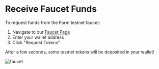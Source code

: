 # Receive Faucet Funds

 To request funds from the Form testnet faucet: 
 1. Navigate to our [Faucet Page](https://info.form.network/faucet)
 2. Enter your wallet address
 3. Click "Request Tokens"

 After a few seconds, some testnet tokens will be deposited in your wallet!

 ![faucet](../images/faucet.png)